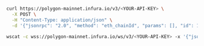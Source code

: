 
<Tabs>
  <TabItem value="curl">

```bash
curl https://polygon-mainnet.infura.io/v3/<YOUR-API-KEY> \
  -X POST \
  -H "Content-Type: application/json" \
  -d '{"jsonrpc": "2.0", "method": "eth_chainId", "params": [], "id": 1}'
```

  </TabItem>
  <TabItem value="WSS">

```bash
wscat -c wss://polygon-mainnet.infura.io/ws/v3/<YOUR-API-KEY> -x '{"jsonrpc": "2.0", "method": "eth_chainId", "params": [], "id": 1}'
```

  </TabItem>
</Tabs>
